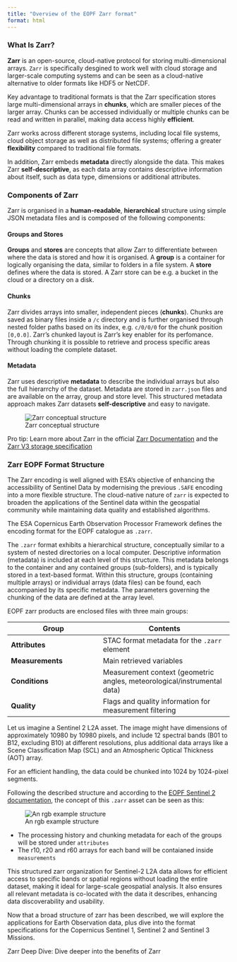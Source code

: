 ```yaml
---
title: "Overview of the EOPF Zarr format"
format: html
---
```

::: {.justify}

### What Is Zarr?

**Zarr** is an open-source, cloud-native protocol for storing multi-dimensional arrays. `Zarr` is specifically desgined to work well with cloud storage and larger-scale computing systems and can be seen as a cloud-native alternative to older formats like HDF5 or NetCDF.

Key advantage to traditional formats is that the Zarr specification stores large multi-dimensional arrays in **chunks**, which are smaller pieces of the larger array. Chunks can be accessed individually or multiple chunks can be read and written in parallel, making data access highly **efficient**.

Zarr works across different storage systems, including local file systems, cloud object storage as well as distributed file systems; offering a greater **flexibility** compared to traditional file formats.

In addition, Zarr embeds **metadata** directly alongside the data. This makes Zarr **self-descriptive**, as each data array contains descriptive information about itself, such as data type, dimensions or additional attributes.

### Components of Zarr
Zarr is organised in a **human-readable**, **hierarchical** structure using simple JSON metadata files and is composed of the following components:

#### Groups and Stores
**Groups** and **stores** are concepts that allow Zarr to differentiate between where the data is stored and how it is organised. A **group** is a container for logically organising the data, similar to folders in a file system. A **store** defines where the data is stored. A Zarr store can be e.g. a bucket in the cloud or a directory on a disk.

#### Chunks
Zarr divides arrays into smaller, independent pieces (**chunks**). Chunks are saved as binary files inside a `/c` directory and is further organised through nested folder paths based on its index, e.g. `c/0/0/0` for the chunk position `[0,0.0]`.
Zarr's chunked layout is Zarr's key enabler for its perfomance. Through chunking it is possible to retrieve and process specific areas without loading the complete dataset.

#### Metadata
Zarr uses descriptive **metadata** to describe the individual arrays but also the full hierarrchy of the dataset. Metadata are stored in `zarr.json` files and are available on the array, group and store level. This structured metadata approach makes Zarr datasets **self-descriptive** and easy to navigate.

![Zarr conceptual structure](img/zarr_str.png){fig-align="center"}

::: {.callout-note}
Pro tip: Learn more about Zarr in the official [Zarr Documentation](https://zarr.dev/) and the [Zarr V3 storage specification](https://zarr-specs.readthedocs.io/en/latest/v3/core/index.html)
:::

### Zarr EOPF Format Structure
The Zarr encoding is well aligned with ESA's objective of enhancing the accessibility of Sentinel Data by modernising the previous `.SAFE` encoding into a more flexible structure. The cloud-native nature of `zarr` is expected to broaden the applications of the Sentinel data within the geospatial community while maintaining data quality and established algorithms.

The ESA Copernicus Earth Observation Processor Framework defines the encoding format for the EOPF catalogue as `.zarr`.

The `.zarr` format exhibits a hierarchical structure, conceptually similar to a system of nested directories on a local computer.
Descriptive information (metadata) is included at each level of this structure. This metadata belongs to the container and any contained groups (sub-folders), and is typically stored in a text-based format.
Within this structure, groups (containing multiple arrays) or individual arrays (data files) can be found, each accompanied by its specific metadata. The parameters governing the chunking of the data are defined at the array level.

EOPF zarr products are enclosed files with three main groups:

| Group | Contents |
|-------|----------|
| **Attributes** | STAC format metadata for the `.zarr` element |
| **Measurements** | Main retrieved variables |
| **Conditions** | Measurement context (geometric angles, meteorological/instrumental data) |
| **Quality** | Flags and quality information for measurement filtering |

Let us imagine a Sentinel 2 L2A asset. The image might have dimensions of approximately 10980 by 10980 pixels, and include 12 spectral bands (B01 to B12, excluding B10) at different resolutions, plus additional data arrays like a Scene Classification Map (SCL) and an Atmospheric Optical Thickness (AOT) array.<br>

For an efficient handling, the data could be chunked into 1024 by 1024-pixel segments.

Following the described structure and according to the [EOPF Sentinel 2 documentation](), the concept of this `.zarr` asset can be seen as this:

![An rgb example structure](img/s2l2a.jpg){fig-align="center"}

- The processing history and chunking metadata for each of the groups will be stored under `attributes`
- The r10, r20 and r60 arrays for each band will be contaianed inside `measurements`

This structured zarr organization for Sentinel-2 L2A data allows for efficient access to specific bands or spatial regions without loading the entire dataset, making it ideal for large-scale geospatial analysis. It also ensures all relevant metadata is co-located with the data it describes, enhancing data discoverability and usability.

Now that a broad structure of zarr has been described, we will explore the applications for Earth Observation data, plus dive into the format specifications for the Copernicus Sentinel 1, Sentinel 2 and Sentinel 3 Missions.

::: {.callout-note}
Zarr Deep Dive: Dive deeper into the benefits of Zarr
:::
:::